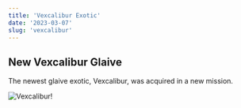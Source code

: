 ```yaml
---
title: 'Vexcalibur Exotic'
date: '2023-03-07'
slug: 'vexcalibur'
---
```


## New Vexcalibur Glaive

The newest glaive exotic, Vexcalibur, was acquired in a new mission.

![Vexcalibur!](https://www.gamespot.com/a/uploads/original/1748/17481584/4109150-3-7-2023_7-03-28_pm-3p2nbuyd.png 'Vexcalibur Glaive')

